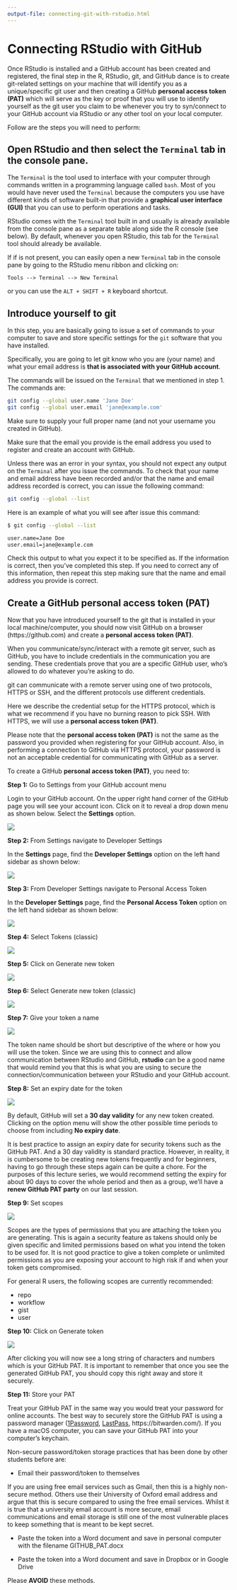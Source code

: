```yaml
---
output-file: connecting-git-with-rstudio.html
---
```


# Connecting RStudio with GitHub {#sec-connect-rstudio-github}

Once RStudio is installed and a GitHub account has been created and registered, the final step in the R, RStudio, git, and GitHub dance is to create git-related settings on your machine that will identify you as a unique/specific git user and then creating a GitHub **personal access token (PAT)** which will serve as the key or proof that you will use to identify yourself as the git user you claim to be whenever you try to syn/connect to your GitHub account via RStudio or any other tool on your local computer.

Follow are the steps you will need to perform:

## Open RStudio and then select the `Terminal` tab in the console pane.

The `Terminal` is the tool used to interface with your computer through commands written in a programming language called `bash`. Most of you would have never used the `Terminal` because the computers you use have different kinds of software built-in that provide a **graphical user interface (GUI)** that you can use to perform operations and tasks.

RStudio comes with the `Terminal` tool built in and usually is already available from the console pane as a separate table along side the R console (see below). By default, whenever you open RStudio, this tab for the `Terminal` tool should already be available.

If if is not present, you can easily open a new `Terminal` tab in the console pane by going to the RStudio menu ribbon and clicking on:

```
Tools --> Terminal --> New Terminal
```

or you can use the `ALT + SHIFT + R` keyboard shortcut.

## Introduce yourself to git

In this step, you are basically going to issue a set of commands to your computer to save and store specific settings for the `git` software that you have installed.

Specifically, you are going to let git know who you are (your name) and what your email address is **that is associated with your GitHub account**.

The commands will be issued on the `Terminal` that we mentioned in step 1. The commands are:

```Bash
git config --global user.name 'Jane Doe'
git config --global user.email 'jane@example.com'
```

Make sure to supply your full proper name (and not your username you created in GitHub).

Make sure that the email you provide is the email address you used to register and create an account with GitHub.

Unless there was an error in your syntax, you should not expect any output on the `Terminal` after you issue the commands. To check that your name and email address have been recorded and/or that the name and email address recorded is correct, you can issue the following command:

```Bash
git config --global --list
```

Here is an example of what you will see after issue this command:

```Bash
$ git config --global --list

user.name=Jane Doe
user.email=jane@example.com
```

Check this output to what you expect it to be specified as. If the information is correct, then you've completed this step. If you need to correct any of this information, then repeat this step making sure that the name and email address you provide is correct.

## Create a GitHub personal access token (PAT)

Now that you have introduced yourself to the git that is installed in your local machine/computer, you should now visit GitHub on a browser (https://github.com) and create a **personal access token (PAT)**.

When you communicate/sync/interact with a remote git server, such as GitHub, you have to include credentials in the communication you are sending. These credentials prove that you are a specific GitHub user, who’s allowed to do whatever you’re asking to do.

git can communicate with a remote server using one of two protocols, HTTPS or SSH, and the different protocols use different credentials.

Here we describe the credential setup for the HTTPS protocol, which is what we recommend if you have no burning reason to pick SSH. With HTTPS, we will use a **personal access token (PAT)**.

Please note that the **personal access token (PAT)** is not the same as the password you provided when registering for your GitHub account. Also, in performing a connection to GitHub via HTTPS protocol, your password is not an acceptable credential for communicating with GitHub as a server.

To create a GitHub **personal access token (PAT)**, you need to:

**Step 1:** Go to Settings from your GitHub account menu

Login to your GitHub account. On the upper right hand corner of the GitHub page you will see your account icon. Click on it to reveal a drop down menu as shown below. Select the **Settings** option.

![](images/github_pat2.png)

**Step 2:** From Settings navigate to Developer Settings

In the **Settings** page, find the **Developer Settings** option on the left hand sidebar as shown below:

![](images/github_pat3.png)

**Step 3:** From Developer Settings navigate to Personal Access Token

In the **Developer Settings** page, find the **Personal Access Token** option on the left hand sidebar as shown below:

![](images/github_pat4.png)

**Step 4:** Select Tokens (classic)

![](images/github_pat5.png)

**Step 5:** Click on Generate new token

![](images/github_pat7.png)

**Step 6:** Select Generate new token (classic)

![](images/github_pat8.png)

**Step 7:** Give your token a name

![](images/github_pat9.png)

The token name should be short but descriptive of the where or how you will use the token. Since we are using this to connect and allow communication between RStudio and GitHub, **rstudio** can be a good name that would remind you that this is what you are using to secure the connection/communication between your RStudio and your GitHub account.

**Step 8:** Set an expiry date for the token

![](images/github_pat9.png)

By default, GitHub will set a **30 day validity** for any new token created. Clicking on the option menu will show the other possible time periods to choose from including **No expiry date**.

It is best practice to assign an expiry date for security tokens such as the GitHub PAT. And a 30 day validity is standard practice. However, in reality, it is cumbersome to be creating new tokens frequently and for beginners, having to go through these steps again can be quite a chore. For the purposes of this lecture series, we would recommend setting the expiry for about 90 days to cover the whole period and then as a group, we'll have a **renew GitHub PAT party** on our last session.

**Step 9:** Set scopes

![](images/github_pat10.png)

Scopes are the types of permissions that you are attaching the token you are generating. This is again a security feature as takens should only be given specific and limited permissions based on what you intend the token to be used for. It is not good practice to give a token complete or unlimited permissions as you are exposing your account to high risk if and when your token gets compromised.

For general R users, the following scopes are currently recommended:

* repo
* workflow
* gist
* user

**Step 10:** Click on Generate token

![](images/github_pat11.png)

After clicking you will now see a long string of characters and numbers which is your GitHub PAT. It is important to remember that once you see the generated GitHub PAT, you should copy this right away and store it securely. 

**Step 11:** Store your PAT

Treat your GitHub PAT in the same way you would treat your password for online accounts. The best way to securely store the GitHub PAT is using a password manager ([1Password](https://1password.com/), [LastPass](https://www.lastpass.com/), https://bitwarden.com/). If you have a macOS computer, you can save your GitHub PAT into your computer's keychain.

Non-secure password/token storage practices that has been done by other students before are:

* Email their password/token to themselves

If you are using free email services such as Gmail, then this is a highly non-secure method. Others use their University of Oxford email address and argue that this is secure compared to using the free email services. Whilst it is true that a university email account is more secure, email communications and email storage is still one of the most vulnerable places to keep something that is meant to be kept secret.

* Paste the token into a Word document and save in personal computer with the filename GITHUB_PAT.docx

* Paste the token into a Word document and save in Dropbox or in Google Drive

Please **AVOID** these methods.
